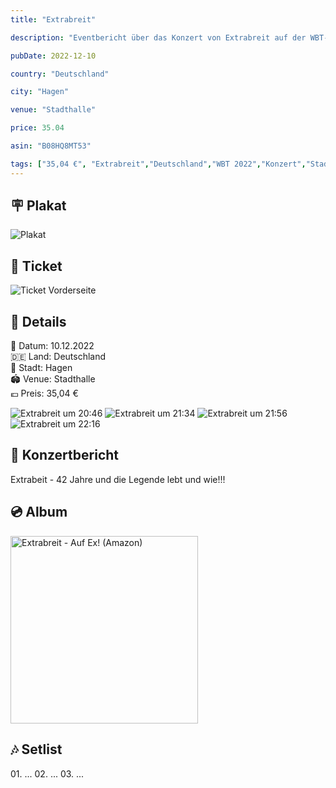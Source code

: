 ```yaml
---
title: "Extrabreit"

description: "Eventbericht über das Konzert von Extrabreit auf der WBT-Tour 2022 im Lido in Berlin."

pubDate: 2022-12-10

country: "Deutschland"

city: "Hagen"

venue: "Stadthalle"

price: 35.04

asin: "B08HQ8MT53"

tags: ["35,04 €", "Extrabreit","Deutschland","WBT 2022","Konzert","Stadthalle","Hagen","2022"]
---
```




## 🪧 Plakat

<Card title="Kongress & Eventpark" icon="image">
    <Image src={imgPlakat} alt="Plakat" widths={[300, 600, 900]} sizes="(max-width: 600px) 100vw, 600px" />
</Card>


## 🎫 Ticket

<Card title="Vorderseite" icon="image">
    <Image src={imgTicketFront} alt="Ticket Vorderseite" widths={[300, 600, 900]} sizes="(max-width: 600px) 100vw, 600px" />
</Card>

## 📌 Details
📅 Datum: 10.12.2022  
🇩🇪 Land: Deutschland  
📍 Stadt: Hagen  
🏟️ Venue: Stadthalle  
💶 Preis: 35,04 €  

<CardGrid>
    <Card title="20:46" icon="image">
        <Image src={img2046} alt="Extrabreit um 20:46" widths={[300, 600, 900]} sizes="(max-width: 600px) 100vw, 600px" />
    </Card>
    <Card title="21:34" icon="image">
        <Image src={img2134} alt="Extrabreit um 21:34" widths={[300, 600, 900]} sizes="(max-width: 600px) 100vw, 600px" />
    </Card>
    <Card title="21:56" icon="image">
        <Image src={img2156} alt="Extrabreit um 21:56" widths={[300, 600, 900]} sizes="(max-width: 600px) 100vw, 600px" />
    </Card>
    <Card title="22:16" icon="image">
        <Image src={img2216} alt="Extrabreit um 22:16" widths={[300, 600, 900]} sizes="(max-width: 600px) 100vw, 600px" />
    </Card>
</CardGrid>


## 🎤 Konzertbericht

Extrabeit - 42 Jahre und die Legende lebt und wie!!! 

## 💿 Album

<Card title="Auf Ex!" icon="seti:audio">
  <a href="https://www.amazon.de/dp/B08HQ8MT53?tag=mysteryland-21" target="_blank" rel="noopener noreferrer">
    <img src="https://m.media-amazon.com/images/I/61HtVwP+jaL._SL1200_.jpg" alt="Extrabreit - Auf Ex! (Amazon)" width="300" />
  </a>
</Card>

## 🎶 Setlist

<Card title="Songs" icon="list-format">
01. ...
02. ...
03. ...
</Card>

<LinkCard
    title="Mehr Informationen"
    href="https://fanieng.com/2022/12/10/extrabreit-hagen-stadthalle/"
/>